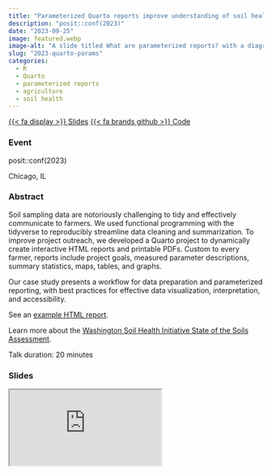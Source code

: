 ```yaml
---
title: "Parameterized Quarto reports improve understanding of soil health"
description: "posit::conf(2023)"
date: "2023-09-25"
image: featured.webp
image-alt: "A slide titled What are parameterized reports? with a diagram depicting a template report file as a function, parameters as the input, and five reports for different years as the output."
slug: "2023-quarto-params"
categories:
  - R
  - Quarto
  - parameterized reports
  - agriculture
  - soil health
---
```


<span class="talk-btn-group">
<a href="https://jadeynryan.github.io/2023_posit-parameterized-quarto/" class="btn" role="button">{{< fa display >}} Slides</a> 
<a href="https://github.com/jadeynryan/2023_posit-parameterized-quarto" class="btn" role="button">{{< fa brands github >}} Code</a>

### Event

posit::conf(2023)

Chicago, IL

### Abstract

Soil sampling data are notoriously challenging to tidy and effectively communicate to farmers. We used functional programming with the tidyverse to reproducibly streamline data cleaning and summarization. To improve project outreach, we developed a Quarto project to dynamically create interactive HTML reports and printable PDFs. Custom to every farmer, reports include project goals, measured parameter descriptions, summary statistics, maps, tables, and graphs.

Our case study presents a workflow for data preparation and parameterized reporting, with best practices for effective data visualization, interpretation, and accessibility.

See an [example HTML report](https://rawcdn.githack.com/WA-Department-of-Agriculture/soils/944448976992604a12dafbf47258327be0e5ab98/inst/example_reports/example_producer_report.html).

Learn more about the [Washington Soil Health Initiative State of the Soils Assessment](https://washingtonsoilhealthinitiative.com/state-of-the-soils/).

Talk duration: 20 minutes

### Slides

<iframe class="slides" src="https://jadeynryan.github.io/2023_posit-parameterized-quarto/"></iframe>
